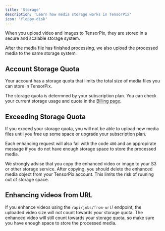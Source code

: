 ```yaml
---
title: 'Storage'
description: 'Learn how media storage works in TensorPix'
icon: 'floppy-disk'
---
```


When you upload video and images to TensorPix, they are stored in a secure and scalable storage system. 

After the media file has finished processing, we also upload the processed media to the same storage system.

## Account Storage Quota

Your account has a storage quota that limits the total size of media files you can store in TensorPix.

The storage quota is determned by your subscription plan. You can check your current storage usage and quota in the [Billing page](https://app.tensorpix.ai/billing).

## Exceeding Storage Quota

If you exceed your storage quota, you will not be able to upload new media files until you free up some space or upgrade your subscription plan.

Each enhancing request will also fail with the code `400` and an appropirate message if you do not have enough storage space to store the processed media.

<Warning>We strongly advise that you copy the enhanced video or image to your S3 or other storage service. 
After copying, you should delete the enhanced media object from your TensorPix account. This limits the risk of ruuning out of storage space.</Warning>



## Enhancing videos from URL

If you enhance videos using the `/api/jobs/from-url`/ endpoint, the uploaded video size will not count towards your storage quota. The enhanced video will still count towards your storage quota, so make sure you have enough space to store the processed media.
